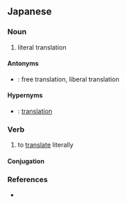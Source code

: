 ==Japanese==
{{ja-kanjitab|ちょく|やく|yomi=o}}

===Noun===
{{ja-noun|ちょくやく|kyu=直譯}}

# literal translation

====Antonyms====
* {{ja-r|意訳|いやく}}: free translation, liberal translation

====Hypernyms====
* {{ja-r|翻訳|ほんやく}}: [[translation]]

===Verb===
{{ja-verb-suru|ちょくやく|kyu=直譯}}

# to [[translate]] literally

====Conjugation====
{{ja-suru|ちょくやく}}

===References===
* {{R:Shogakukan}}